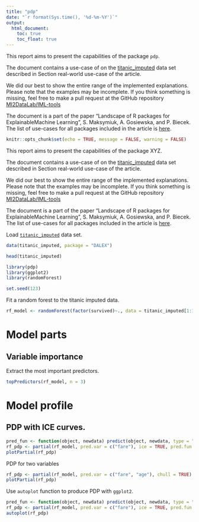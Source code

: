 ```yaml
---
title: "pdp"
date: "`r format(Sys.time(), '%d-%m-%Y')`"
output:
  html_document:
    toc: true
    toc_float: true
---
```


  
This report aims to present the capabilities of the package `pdp`. 

The document contains a use-case of on the [titanic_imputed](https://modeloriented.github.io/DALEX/reference/titanic.html) data set described in Section real-world use-case of the article.

We did our best to show the entire range of the implemented explanations. Please note that the examples may be incomplete. If you think something is missing, feel free to make a pull request at the GitHub repository [MI2DataLab/IML-tools](https://github.com/MI2DataLab/IML-tools)

The document is a part of the paper "Landscape of R packages for ExplainableMachine Learning", S. Maksymiuk, A. Gosiewska, and P. Biecek. 
The list of use-cases for all packages included in the article is [here](https://mi2datalab.github.io/IML-tools/).  

```r
knitr::opts_chunk$set(echo = TRUE, message = FALSE, warning = FALSE)
```

  
This report aims to present the capabilities of the package XYZ. 

The document contains a use-case of on the [titanic_imputed](https://modeloriented.github.io/DALEX/reference/titanic.html) data set described in Section real-world use-case of the article.

We did our best to show the entire range of the implemented explanations. Please note that the examples may be incomplete. If you think something is missing, feel free to make a pull request at the GitHub repository [MI2DataLab/IML-tools](https://github.com/MI2DataLab/IML-tools)

The document is a part of the paper "Landscape of R packages for ExplainableMachine Learning", S. Maksymiuk, A. Gosiewska, and P. Biecek. 
The list of use-cases for all packages included in the article is [here](https://mi2datalab.github.io/IML-tools/).  

Load [`titanic_imputed`](https://modeloriented.github.io/DALEX/reference/titanic.html) data set.

```r
data(titanic_imputed, package = "DALEX")

head(titanic_imputed)
```


```r
library(pdp)
library(ggplot2)
library(randomForest)

set.seed(123)
```

Fit a random forest to the titanic imputed data.

```r
rf_model <- randomForest(factor(survived)~., data = titanic_imputed[1:10,])
```



# Model parts

## Variable importance

Extract the most important predictors.

```r
topPredictors(rf_model, n = 3)
```



# Model profile

## PDP with ICE curves.

```r
pred_fun <- function(object, newdata) predict(object, newdata, type = "prob")[,2]
rf_pdp <- partial(rf_model, pred.var = c("fare"), ice = TRUE, pred.fun = pred_fun )
plotPartial(rf_pdp)
```

PDP for two variables 
```r
rf_pdp <- partial(rf_model, pred.var = c("fare", "age"), chull = TRUE)
plotPartial(rf_pdp)
```

Use `autoplot` function to produce PDP with `ggplot2`.

```r
pred_fun <- function(object, newdata) predict(object, newdata, type = "prob")[,2]
rf_pdp <- partial(rf_model, pred.var = c("fare"), ice = TRUE, pred.fun = pred_fun)
autoplot(rf_pdp)
```




